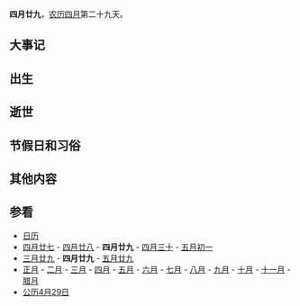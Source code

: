 {{Lunar04Calendar}}
'''四月廿九'''，[[农历|农历]][[四月_(农历)|四月]]第二十九天。

==大事记==

==出生==

==逝世==

==节假日和习俗==

==其他内容==

==参看==
*[[历史上的今天|日历]]
*[[四月廿七|四月廿七]] - [[四月廿八|四月廿八]] - '''四月廿九''' - [[四月三十|四月三十]] - [[五月初一|五月初一]] 
*[[三月廿九|三月廿九]] - '''四月廿九''' - [[五月廿九|五月廿九]]
*[[正月|正月]] - [[二月_(农历)|二月]] - [[三月_(农历)|三月]] - [[四月_(农历)|四月]] - [[五月_(农历)|五月]] - [[六月_(农历)|六月]] - [[七月_(农历)|七月]] - [[八月_(农历)|八月]] - [[九月_(农历)|九月]] - [[十月_(农历)|十月]] - [[十一月_(农历)|十一月]] - [[腊月|腊月]]
*[[公历|公历]][[4月29日|4月29日]]